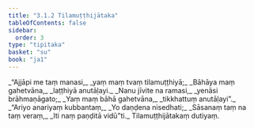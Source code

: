 ```yaml
---
title: "3.1.2 Tilamuṭṭhijātaka"
tableOfContents: false
sidebar:
  order: 3
type: "tipitaka"
basket: "su"
book: "ja1"
---
```



<DynamicBreadcrumb />

<Division number="4" book="ja1" bookNo="22" page="201">

<Paragraph number="674" type="verses" book="ja1">
_“Ajjāpi me taṃ manasi,_  
_yaṃ maṃ tvaṃ tilamuṭṭhiyā;_  
_Bāhāya maṃ gahetvāna,_  
_laṭṭhiyā anutāḷayi._  

</Paragraph>

</Division>
<Division number="5" book="ja1" bookNo="22" page="201">

<Paragraph number="675" type="verses" book="ja1">
_Nanu jīvite na ramasi,_  
_yenāsi brāhmaṇāgato;_  
_Yaṃ maṃ bāhā gahetvāna,_  
_tikkhattuṃ anutāḷayi”._  

</Paragraph>

</Division>
<Division number="6" book="ja1" bookNo="22" page="201">

<Paragraph number="676" type="verses" book="ja1">
_“Ariyo anariyaṃ kubbantaṃ,_  
_Yo daṇḍena nisedhati;_  
_Sāsanaṃ taṃ na taṃ veraṃ,_  
_Iti naṃ paṇḍitā vidū”ti._  


</Paragraph>
</Division>

<Paragraph number="677" type="center" book="ja1">
Tilamuṭṭhijātakaṃ dutiyaṃ.
</Paragraph>